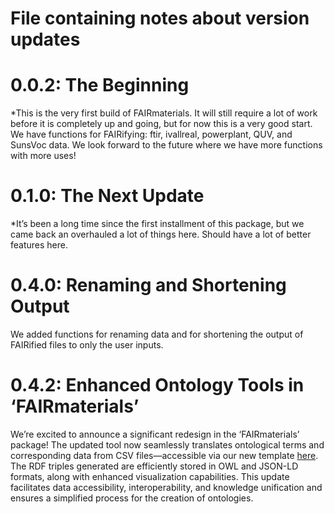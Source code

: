 # File containing notes about version updates

# 0.0.2: The Beginning

*This is the very first build of FAIRmaterials. It will still require a lot of work before it is completely up and going, but for now this is a very good start. We have functions for FAIRifying: ftir, ivallreal, powerplant, QUV, and SunsVoc data. We look forward to the future where we have more functions with more uses!

# 0.1.0: The Next Update

*It's been a long time since the first installment of this package, but we came back an overhauled a lot of things here. Should have a lot of better features here.

# 0.4.0: Renaming and Shortening Output

We added functions for renaming data and for shortening the output of FAIRified files to only the user inputs.

# 0.4.2: Enhanced Ontology Tools in 'FAIRmaterials'

We're excited to announce a significant redesign in the 'FAIRmaterials' package! The updated tool now seamlessly translates ontological terms and corresponding data from CSV files—accessible via our new template [here][1]. The RDF triples generated are efficiently stored in OWL and JSON-LD formats, along with enhanced visualization capabilities. This update facilitates data accessibility, interoperability, and knowledge unification and ensures a simplified process for the creation of ontologies.

[1]: https://github.com/cwru-sdle/FAIRmaterials/tree/main/FAIRSheetTemplates "FAIR CSV Template"
